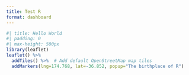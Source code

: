 ```yaml
---
title: Test R
format: dashboard
---
```


```r
#| title: Hello World
#| padding: 0
#| max-height: 500px
library(leaflet)
leaflet() %>%
  addTiles() %>%  # Add default OpenStreetMap map tiles
  addMarkers(lng=174.768, lat=-36.852, popup="The birthplace of R")
```

